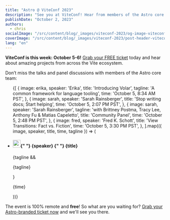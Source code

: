 ```yaml
---
title: "Astro @ ViteConf 2023"
description: "See you at ViteConf! Hear from members of the Astro core team, alongside an amazing lineup of projects from the Vite ecosystem."
publishDate: "October 2, 2023"
authors:
  - chris
socialImage: "/src/content/blog/_images/viteconf-2023/og-image-viteconf.webp"
coverImage: "/src/content/blog/_images/viteconf-2023/post-header-viteconf.webp"
lang: "en"
---
```



**ViteConf is this week: October 5-6!** [Grab your FREE ticket](https://viteconf.org/23/ecosystem/astro) today and hear about amazing projects from across the Vite ecosystem.

Don’t miss the talks and panel discussions with members of the Astro core team:

<ul class="flex flex-col !p-0">
{[
	{
		image: erika,
		speaker: 'Erika',
		title: 'Introducing Volar',
		tagline: 'A common framework for language tooling',
		time: 'October 5, 8:34 AM PST',
	},
	{
		image: sarah,
		speaker: 'Sarah Rainsberger',
		title: 'Stop writing docs; Start helping',
		time: 'October 5, 2:07 PM PST',
	},
	{
		image: sarah,
		speaker: 'Sarah Rainsberger',
		tagline: 'with Brittney Postma, Tracy Lee, Anthony Fu & Matias Capeletto',
		title: 'Community Panel',
		time: 'October 5, 2:48 PM PST',
	},
	{
		image: fred,
		speaker: 'Fred K. Schott',
		title: 'View Transitions: Fact vs. Fiction',
		time: 'October 5, 3:30 PM PST',
	},
].map(({ image, speaker, title, time, tagline }) => (
	<li class="border border-astro-gray-500 bg-astro-gray-700 p-4 gap-4 shadow flex before:!hidden">
		<div hidden class="flex-shrink-0 sm:block">
			<img src={image.src} alt="" class="rounded-full" width="64" height="64" />
		</div>
		<div class="flex flex-col gap-1.5">
			<h4 class="flex flex-col gap-1">
				<span class="inline-flex gap-2">
					<img src={image.src} alt="" class="rounded-full sm:hidden" width="24" height="24" />{" "}
					{speaker}
				</span>{" "}
				<span class="heading-5 sm:heading-4 text-white">{title}</span>
			</h4>
			{tagline && <p class="text-sm sm:text-base">{tagline}</p>}
			<p class="text-sm font-mono mt-2">{time}</p>
		</div>
	</li>
))}
</ul>

The event is 100% remote and **free**! So what are you waiting for? [Grab your Astro-branded ticket now](https://viteconf.org/23/ecosystem/astro) and we'll see you there.
